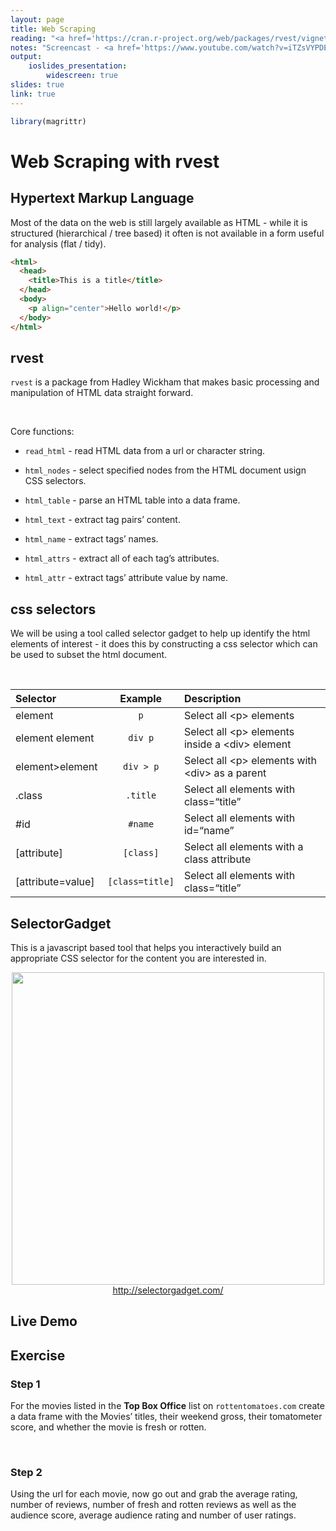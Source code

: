 ```yaml
---
layout: page
title: Web Scraping
reading: "<a href='https://cran.r-project.org/web/packages/rvest/vignettes/selectorgadget.html'>rvest and Selectorgadget</a>"
notes: "Screencast - <a href='https://www.youtube.com/watch?v=iTZsVYPDE04'>rvest demo</a>"
output: 
    ioslides_presentation:
        widescreen: true
slides: true
link: true
---
```


```r
library(magrittr)
```

# Web Scraping with rvest

## Hypertext Markup Language

Most of the data on the web is still largely available as HTML - while it is structured (hierarchical / tree based) it often is not available in a form useful for analysis (flat / tidy).

```html
<html>
  <head>
    <title>This is a title</title>
  </head>
  <body>
    <p align="center">Hello world!</p>
  </body>
</html>
```

## rvest {.smaller}

`rvest` is a package from Hadley Wickham that makes basic processing and manipulation of HTML data straight forward.

<br/>

Core functions:

* `read_html` - read HTML data from a url or character string.

* `html_nodes` - select specified nodes from the HTML document usign CSS selectors.

* `html_table` - parse an HTML table into a data frame.

* `html_text` - extract tag pairs' content.

* `html_name` - extract tags' names.

* `html_attrs` - extract all of each tag's attributes.

* `html_attr` - extract tags' attribute value by name.


## css selectors {.smaller}

We will be using a tool called selector gadget to help up identify the html elements of interest - it does this by constructing a css selector which can be used to subset the html document.

<br/>

Selector            Example               Description
------------      ------------------      --------------------------------------------------
element             `p`                   Select all &lt;p&gt; elements
element element     `div p`               Select all &lt;p&gt; elements inside a &lt;div&gt; element
element>element     `div > p`             Select all &lt;p&gt; elements with &lt;div&gt; as a parent
.class              `.title`              Select all elements with class="title"
#id                 `#name`               Select all elements with id="name"
[attribute]         `[class]`             Select all elements with a class attribute
[attribute=value]   `[class=title]`       Select all elements with class="title"

## SelectorGadget {.smaller}

This is a javascript based tool that helps you interactively build an appropriate CSS selector for the content you are interested in.



<center>
<img src='imgs/selectorgadget.png' width=500> <br/>
<a href='http://selectorgadget.com/'>http://selectorgadget.com/</a>
</center>

## Live Demo




## Exercise {.smaller}

### Step 1

For the movies listed in the **Top Box Office** list on `rottentomatoes.com` create a data frame with the Movies' titles, their weekend gross, their tomatometer score, and whether the movie is fresh or rotten.

<br/>


### Step 2

Using the url for each movie, now go out and grab the average rating, number of reviews, number of fresh and rotten reviews as well as the audience score, average audience rating and number of user ratings.
